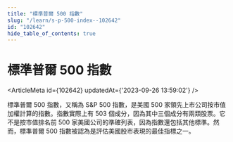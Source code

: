 ```yaml
---
title: "標準普爾 500 指數"
slug: "/learn/s-p-500-index--102642"
id: "102642"
hide_table_of_contents: true
---
```



# 標準普爾 500 指數

<ArticleMeta id={102642} updatedAt={'2023-09-26 13:59:02'} />
<div className='border-solid border-b border-t-0 my-4 border-[var(--ifm-color-gray-300)]' />

標準普爾 500 指數，又稱為 S&P 500 指數，是美國 500 家領先上市公司按市值加權計算的指數。指數實際上有 503 個成分，因為其中三個成分有兩類股票。它不是按市值排名前 500 家美國公司的準確列表，因為指數還包括其他標準。然而，標準普爾 500 指數被認為是評估美國股市表現的最佳指標之一。
